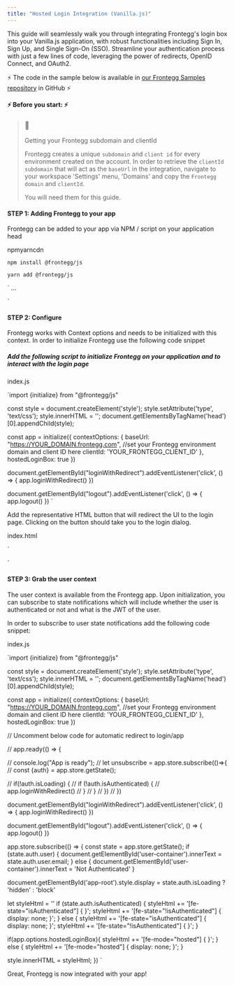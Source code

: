 ```yaml
---
title: "Hosted Login Integration (Vanilla.js)"
---
```


This guide will seamlessly walk you through integrating Frontegg's login box into your Vanilla.js application, with robust functionalities including Sign In, Sign Up, and Single Sign-On (SSO). Streamline your authentication process with just a few lines of code, leveraging the power of redirects, OpenID Connect, and OAuth2.

⚡️ The code in the sample below is available in [our Frontegg Samples repository](https://github.com/frontegg-samples/vanillajs-login-box) in GitHub ⚡️ 

  
**⚡ Before you start: ⚡** 

> ### 📘
> 
> Getting your Frontegg subdomain and clientId
> 
> Frontegg creates a unique `subdomain` and `client id` for every environment created on the account. In order to retrieve the `clientId` `subdomain` that will act as the `baseUrl` in the integration, navigate to your workspace 'Settings' menu, 'Domains' and copy the `Frontegg domain` and `clientId`. 
> 
> You will need them for this guide.

#### STEP 1: Adding Frontegg to your app

Frontegg can be added to your app via NPM / script on your application head

npmyarncdn

`npm install @frontegg/js
`

`yarn add @frontegg/js
`

`<head>
    ...
    <script type="application/javascript" src="https://cdn.jsdelivr.net/npm/@frontegg/js/umd/frontegg.production.min.js"></script>
</head>
`

#### STEP 2: Configure

Frontegg works with Context options and needs to be initialized with this context. In order to initialize Frontegg use the following code snippet

##### Add the following script to initialize Frontegg on your application and to interact with the login page

index.js

`import {initialize} from "@frontegg/js"

const style = document.createElement('style');
style.setAttribute('type', 'text/css');
style.innerHTML = '';
document.getElementsByTagName('head')[0].appendChild(style);

const app = initialize({
  contextOptions: {
    baseUrl: "https://YOUR_DOMAIN.frontegg.com", //set your Frontegg environment domain and client ID here
    clientId: 'YOUR_FRONTEGG_CLIENT_ID'
  },
  hostedLoginBox: true
})

document.getElementById("loginWithRedirect").addEventListener('click', () => {
  app.loginWithRedirect()
})

document.getElementById("logout").addEventListener('click', () => {
  app.logout()
})
`

Add the representative HTML button that will redirect the UI to the login page. Clicking on the button should take you to the login dialog.

index.html

`<!DOCTYPE html>
<html lang="en">
<head>
    <meta charset="UTF-8">
    <title>Title</title>
    <style>
        button {
            border-radius: 4px;
            background: dodgerblue;
            color: white;
            border: 0;
            padding: 8px 16px;
        }
    </style>
</head>
<body>

<div id="app-root" style="display: none">
    <h1>This is Frontegg Integration in Vanilla Javascript </h1>
    <div id="user-container">
    </div>
    <br/>
    <a id="logout" fe-state="isAuthenticated"><button>Logout</button></a>
    <button id="loginWithRedirect" fe-mode="hosted"  fe-state="!isAuthenticated">
        Login With Redirect
    </button>
</div>
<script src="/bundle.js"></script>
</body>
</html>
`

#### STEP 3: Grab the user context

The user context is available from the Frontegg app. Upon initialization, you can subscribe to state notifications which will include whether the user is authenticated or not and what is the JWT of the user.

In order to subscribe to user state notifications add the following code snippet:

index.js

`import {initialize} from "@frontegg/js"

const style = document.createElement('style');
style.setAttribute('type', 'text/css');
style.innerHTML = '';
document.getElementsByTagName('head')[0].appendChild(style);

const app = initialize({
  contextOptions: {
    baseUrl: "https://YOUR_DOMAIN.frontegg.com", //set your Frontegg environment domain and client ID here
    clientId: 'YOUR_FRONTEGG_CLIENT_ID'
  },
  hostedLoginBox: true
})

// Uncomment below code for automatic redirect to login/app

// app.ready(() => {

//   console.log("App is ready");
//   let unsubscribe = app.store.subscribe(()=>{
//     const {auth} = app.store.getState();

//     if(!auth.isLoading) {
//       if (!auth.isAuthenticated) {
//         app.loginWithRedirect()
//       }
//     }
//   })
// })

document.getElementById("loginWithRedirect").addEventListener('click', () => {
  app.loginWithRedirect()
})

document.getElementById("logout").addEventListener('click', () => {
  app.logout()
})

app.store.subscribe(() => {
  const state = app.store.getState();
  if (state.auth.user) {
    document.getElementById('user-container').innerText = state.auth.user.email;
  } else {
    document.getElementById('user-container').innerText = 'Not Authenticated'
  }

  document.getElementById('app-root').style.display = state.auth.isLoading ? 'hidden' : 'block'

  let styleHtml = ''
  if (state.auth.isAuthenticated) {
    styleHtml += '[fe-state="isAuthenticated"] { }';
    styleHtml += '[fe-state="!isAuthenticated"] { display: none; }';
  } else {
    styleHtml += '[fe-state="isAuthenticated"] { display: none; }';
    styleHtml += '[fe-state="!isAuthenticated"] { }';
  }

  if(app.options.hostedLoginBox){
    styleHtml += '[fe-mode="hosted"] { }';
  } else {
    styleHtml += '[fe-mode="hosted"] { display: none; }';
  }

  style.innerHTML = styleHtml;
})
`

Great, Frontegg is now integrated with your app!